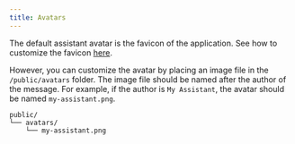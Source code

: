 ```yaml
---
title: Avatars
---
```


The default assistant avatar is the favicon of the application. See how to customize the favicon [here](/customisation/custom-logo-and-favicon).

However, you can customize the avatar by placing an image file in the `/public/avatars` folder.
The image file should be named after the author of the message. For example, if the author is `My Assistant`, the avatar should be named `my-assistant.png`.

```
public/
└── avatars/
    └── my-assistant.png
```
